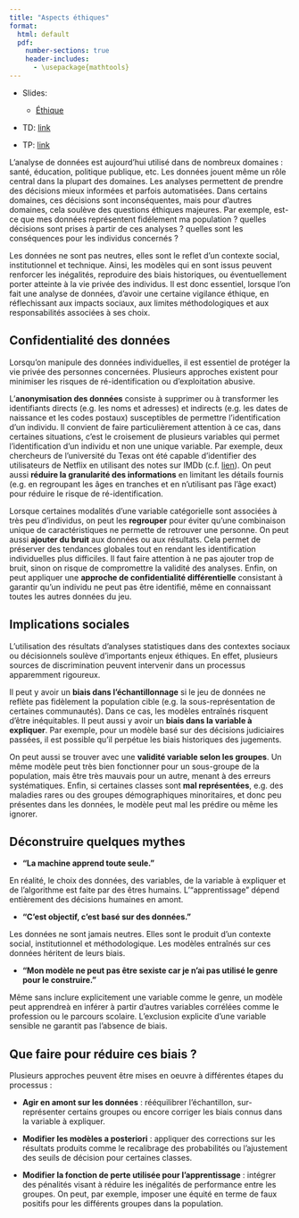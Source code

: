 ```yaml
--- 
title: "Aspects éthiques"
format: 
  html: default
  pdf:
    number-sections: true
    header-includes: 
      - \usepackage{mathtools}
---
```



* Slides: 

  - [Éthique](../slides/07-ethics-slides.qmd) 

* TD: [link](../td/07-ethics-td.qmd)

* TP: [link](../tp/07-ethics-tp.qmd)

L'analyse de données est aujourd'hui utilisé dans de nombreux domaines : santé, éducation, politique publique, etc. Les données jouent même un rôle central dans la plupart des domaines. Les analyses permettent de prendre des décisions mieux informées et parfois automatisées. Dans certains domaines, ces décisions sont inconséquentes, mais pour d'autres domaines, cela soulève des questions éthiques majeures. Par exemple, est-ce que mes données représentent fidélement ma population ? quelles décisions sont prises à partir de ces analyses ? quelles sont les conséquences pour les individus concernés ?

Les données ne sont pas neutres, elles sont le reflet d'un contexte social, institutionnel et technique. Ainsi, les modèles qui en sont issus peuvent renforcer les inégalités, reproduire des biais historiques, ou éventuellement porter atteinte à la vie privée des individus. Il est donc essentiel, lorsque l'on fait une analyse de données, d'avoir une certaine vigilance éthique, en réflechissant aux impacts sociaux, aux limites méthodologiques et aux responsabilités associées à ses choix.


## Confidentialité des données

Lorsqu'on manipule des données individuelles, il est essentiel de protéger la vie privée des personnes concernées. Plusieurs approches existent pour minimiser les risques de ré-identification ou d'exploitation abusive.

L'**anonymisation des données** consiste à supprimer ou à transformer les identifiants directs (e.g. les noms et adresses) et indirects (e.g. les dates de naissance et les codes postaux) susceptibles de permettre l'identification d'un individu. Il convient de faire particulièrement attention à ce cas, dans certaines situations, c'est le croisement de plusieurs variables qui permet l'identification d'un individu et non une unique variable. Par exemple, deux chercheurs de l'université du Texas ont été capable d'identifier des utilisateurs de Netflix en utilisant des notes sur IMDb (c.f. [lien](https://arxiv.org/pdf/cs/0610105)). On peut aussi **réduire la granularité des informations** en limitant les détails fournis (e.g. en regroupant les âges en tranches et en n'utilisant pas l'âge exact) pour réduire le risque de ré-identification.

Lorsque certaines modalités d'une variable catégorielle sont associées à très peu d'individus, on peut les **regrouper** pour éviter qu'une combinaison unique de caractéristiques ne permette de retrouver une personne. On peut aussi **ajouter du bruit** aux données ou aux résultats. Cela permet de préserver des tendances globales tout en rendant les identification individuelles plus difficiles. Il faut faire attention à ne pas ajouter trop de bruit, sinon on risque de compromettre la validité des analyses. Enfin, on peut appliquer une **approche de confidentialité différentielle** consistant à garantir qu'un individu ne peut pas être identifié, même en connaissant toutes les autres données du jeu. 



## Implications sociales

L'utilisation des résultats d'analyses statistiques dans des contextes sociaux ou décisionnels soulève d'importants enjeux éthiques. En effet, plusieurs sources de discrimination peuvent intervenir dans un processus apparemment rigoureux.

Il peut y avoir un **biais dans l'échantillonnage** si le jeu de données ne reflète pas fidèlement la population cible (e.g. la sous-représentation de certaines communautés). Dans ce cas, les modèles entraînés risquent d'être inéquitables. Il peut aussi y avoir un **biais dans la variable à expliquer**. Par exemple, pour un modèle basé sur des décisions judiciaires passées, il est possible qu'il perpétue les biais historiques des jugements.

On peut aussi se trouver avec une **validité variable selon les groupes**. Un même modèle peut très bien fonctionner pour un sous-groupe de la population, mais être très mauvais pour un autre, menant à des erreurs systématiques. Enfin, si certaines classes sont **mal représentées**, e.g. des maladies rares ou des groupes démographiques minoritaires, et donc peu présentes dans les données, le modèle peut mal les prédire ou même les ignorer.

## Déconstruire quelques mythes


* **"La machine apprend toute seule."**

En réalité, le choix des données, des variables, de la variable à expliquer et de l'algorithme est faite par des êtres humains. L'"apprentissage" dépend entièrement des décisions humaines en amont.


* **"C'est objectif, c'est basé sur des données."**

Les données ne sont jamais neutres. Elles sont le produit d'un contexte social, institutionnel et méthodologique. Les modèles entraînés sur ces données héritent de leurs biais.

* **"Mon modèle ne peut pas être sexiste car je n'ai pas utilisé le genre pour le construire."**

Même sans inclure explicitement une variable comme le genre, un modèle peut apprendreà en inférer à partir d'autres variables corrélées comme le profession ou le parcours scolaire. L'exclusion explicite d'une variable sensible ne garantit pas l'absence de biais.


## Que faire pour réduire ces biais ?

Plusieurs approches peuvent être mises en oeuvre à différentes étapes du processus :

* **Agir en amont sur les données** : rééquilibrer l'échantillon, sur-représenter certains groupes ou encore corriger les biais connus dans la variable à expliquer.

* **Modifier les modèles a posteriori** : appliquer des corrections sur les résultats produits comme le recalibrage des probabilités ou l'ajustement des seuils de décision pour certaines classes.

* **Modifier la fonction de perte utilisée pour l'apprentissage** : intégrer des pénalités visant à réduire les inégalités de performance entre les groupes. On peut, par exemple, imposer une équité en terme de faux positifs pour les différents groupes dans la population.

